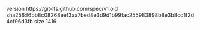 version https://git-lfs.github.com/spec/v1
oid sha256:f6bb8c08268eef3aa7bed8e3d9d1b99fac255983898b8e3b8cd1f2d4cf96d3fb
size 1416
